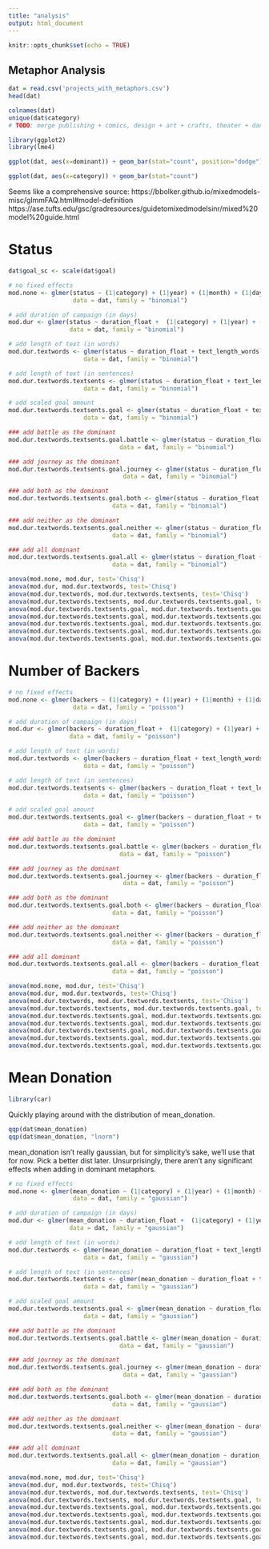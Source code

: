 ---
title: "analysis"
output: html_document
---

```{r setup, include=FALSE}
knitr::opts_chunk$set(echo = TRUE)
```

## Metaphor Analysis


```{r cars}
dat = read.csv('projects_with_metaphors.csv')
head(dat)
```
```{r}
colnames(dat)
unique(dat$category)
# TODO: merge publishing + comics, design + art + crafts, theater + dance
```

```{r}
library(ggplot2)
library(lme4)
```

```{r}
ggplot(dat, aes(x=dominant)) + geom_bar(stat="count", position="dodge")
```
```{r}
ggplot(dat, aes(x=category)) + geom_bar(stat="count")
```

Seems like a comprehensive source:
https://bbolker.github.io/mixedmodels-misc/glmmFAQ.html#model-definition
https://ase.tufts.edu/gsc/gradresources/guidetomixedmodelsinr/mixed%20model%20guide.html


# Status

```{r}
dat$goal_sc <- scale(dat$goal)

# no fixed effects
mod.none <- glmer(status ~ (1|category) + (1|year) + (1|month) + (1|day_of_week) + (1|from_US) + (1|geo_state) + (1|staff_pick), 
                  data = dat, family = "binomial")

# add duration of campaign (in days)
mod.dur <- glmer(status ~ duration_float +  (1|category) + (1|year) + (1|month) + (1|day_of_week) + (1|from_US) + (1|geo_state) + (1|staff_pick), 
                 data = dat, family = "binomial")

# add length of text (in words)
mod.dur.textwords <- glmer(status ~ duration_float + text_length_words + (1|category) + (1|year) + (1|month) + (1|day_of_week) + (1|from_US) + (1|geo_state) + (1|staff_pick), 
                     data = dat, family = "binomial")

# add length of text (in sentences)
mod.dur.textwords.textsents <- glmer(status ~ duration_float + text_length_words + text_length_sentences + (1|category) + (1|year) + (1|month) + (1|day_of_week) + (1|from_US) + (1|geo_state) + (1|staff_pick), 
                     data = dat, family = "binomial")

# add scaled goal amount
mod.dur.textwords.textsents.goal <- glmer(status ~ duration_float + text_length_words + text_length_sentences + goal_sc + (1|category) + (1|year) + (1|month) + (1|day_of_week) + (1|from_US) + (1|geo_state) + (1|staff_pick), 
                     data = dat, family = "binomial")
```

```{r}
### add battle as the dominant
mod.dur.textwords.textsents.goal.battle <- glmer(status ~ duration_float + text_length_words + text_length_sentences + goal_sc + dominant_battle + (1|category) + (1|year) + (1|month) + (1|day_of_week) + (1|from_US) + (1|geo_state) + (1|staff_pick), 
                               data = dat, family = "binomial")

### add journey as the dominant
mod.dur.textwords.textsents.goal.journey <- glmer(status ~ duration_float + text_length_words + text_length_sentences + goal_sc + dominant_journey + (1|category) + (1|year) + (1|month) + (1|day_of_week) + (1|from_US) + (1|geo_state) + (1|staff_pick), 
                                data = dat, family = "binomial")

### add both as the dominant
mod.dur.textwords.textsents.goal.both <- glmer(status ~ duration_float + text_length_words + text_length_sentences + goal_sc + dominant_both + (1|category) + (1|year) + (1|month) + (1|day_of_week) + (1|from_US) + (1|geo_state) + (1|staff_pick), 
                             data = dat, family = "binomial")

### add neither as the dominant
mod.dur.textwords.textsents.goal.neither <- glmer(status ~ duration_float + text_length_words + text_length_sentences + goal_sc + dominant_neither + (1|category) + (1|year) + (1|month) + (1|day_of_week) + (1|from_US) + (1|geo_state) + (1|staff_pick), 
                             data = dat, family = "binomial")

### add all dominant
mod.dur.textwords.textsents.goal.all <- glmer(status ~ duration_float + text_length_words + text_length_sentences + goal_sc + dominant + (1|category) + (1|year) + (1|month) + (1|day_of_week) + (1|from_US) + (1|geo_state) + (1|staff_pick), 
                             data = dat, family = "binomial")

anova(mod.none, mod.dur, test='Chisq')
anova(mod.dur, mod.dur.textwords, test='Chisq')
anova(mod.dur.textwords, mod.dur.textwords.textsents, test='Chisq')
anova(mod.dur.textwords.textsents, mod.dur.textwords.textsents.goal, test='Chisq')
anova(mod.dur.textwords.textsents.goal, mod.dur.textwords.textsents.goal.battle, test='Chisq')
anova(mod.dur.textwords.textsents.goal, mod.dur.textwords.textsents.goal.journey, test='Chisq')
anova(mod.dur.textwords.textsents.goal, mod.dur.textwords.textsents.goal.both, test='Chisq')
anova(mod.dur.textwords.textsents.goal, mod.dur.textwords.textsents.goal.neither, test='Chisq')
anova(mod.dur.textwords.textsents.goal, mod.dur.textwords.textsents.goal.all, test='Chisq')
```

# Number of Backers

```{r}
# no fixed effects
mod.none <- glmer(backers ~ (1|category) + (1|year) + (1|month) + (1|day_of_week) + (1|from_US) + (1|geo_state) + (1|staff_pick), 
                  data = dat, family = "poisson")

# add duration of campaign (in days)
mod.dur <- glmer(backers ~ duration_float +  (1|category) + (1|year) + (1|month) + (1|day_of_week) + (1|from_US) + (1|geo_state) + (1|staff_pick), 
                 data = dat, family = "poisson")

# add length of text (in words)
mod.dur.textwords <- glmer(backers ~ duration_float + text_length_words + (1|category) + (1|year) + (1|month) + (1|day_of_week) + (1|from_US) + (1|geo_state) + (1|staff_pick), 
                     data = dat, family = "poisson")

# add length of text (in sentences)
mod.dur.textwords.textsents <- glmer(backers ~ duration_float + text_length_words + text_length_sentences + (1|category) + (1|year) + (1|month) + (1|day_of_week) + (1|from_US) + (1|geo_state) + (1|staff_pick), 
                     data = dat, family = "poisson")

# add scaled goal amount
mod.dur.textwords.textsents.goal <- glmer(backers ~ duration_float + text_length_words + text_length_sentences + goal_sc + (1|category) + (1|year) + (1|month) + (1|day_of_week) + (1|from_US) + (1|geo_state) + (1|staff_pick), 
                     data = dat, family = "poisson")
```


```{r}
### add battle as the dominant
mod.dur.textwords.textsents.goal.battle <- glmer(backers ~ duration_float + text_length_words + text_length_sentences + goal_sc + dominant_battle + (1|category) + (1|year) + (1|month) + (1|day_of_week) + (1|from_US) + (1|geo_state) + (1|staff_pick), 
                               data = dat, family = "poisson")

### add journey as the dominant
mod.dur.textwords.textsents.goal.journey <- glmer(backers ~ duration_float + text_length_words + text_length_sentences + goal_sc + dominant_journey + (1|category) + (1|year) + (1|month) + (1|day_of_week) + (1|from_US) + (1|geo_state) + (1|staff_pick), 
                                data = dat, family = "poisson")

### add both as the dominant
mod.dur.textwords.textsents.goal.both <- glmer(backers ~ duration_float + text_length_words + text_length_sentences + goal_sc + dominant_both + (1|category) + (1|year) + (1|month) + (1|day_of_week) + (1|from_US) + (1|geo_state) + (1|staff_pick), 
                             data = dat, family = "poisson")

### add neither as the dominant
mod.dur.textwords.textsents.goal.neither <- glmer(backers ~ duration_float + text_length_words + text_length_sentences + goal_sc + dominant_neither + (1|category) + (1|year) + (1|month) + (1|day_of_week) + (1|from_US) + (1|geo_state) + (1|staff_pick), 
                             data = dat, family = "poisson")

### add all dominant
mod.dur.textwords.textsents.goal.all <- glmer(backers ~ duration_float + text_length_words + text_length_sentences + goal_sc + dominant + (1|category) + (1|year) + (1|month) + (1|day_of_week) + (1|from_US) + (1|geo_state) + (1|staff_pick), 
                             data = dat, family = "poisson")

anova(mod.none, mod.dur, test='Chisq')
anova(mod.dur, mod.dur.textwords, test='Chisq')
anova(mod.dur.textwords, mod.dur.textwords.textsents, test='Chisq')
anova(mod.dur.textwords.textsents, mod.dur.textwords.textsents.goal, test='Chisq')
anova(mod.dur.textwords.textsents.goal, mod.dur.textwords.textsents.goal.battle, test='Chisq')
anova(mod.dur.textwords.textsents.goal, mod.dur.textwords.textsents.goal.journey, test='Chisq')
anova(mod.dur.textwords.textsents.goal, mod.dur.textwords.textsents.goal.both, test='Chisq')
anova(mod.dur.textwords.textsents.goal, mod.dur.textwords.textsents.goal.neither, test='Chisq')
anova(mod.dur.textwords.textsents.goal, mod.dur.textwords.textsents.goal.all, test='Chisq')
```

# Mean Donation

```{r}
library(car)
```

Quickly playing around with the distribution of mean_donation.

```{r}
qqp(dat$mean_donation)
qqp(dat$mean_donation, "lnorm")
```

mean_donation isn't really gaussian, but for simplicity's sake, we'll use that for now. Pick a better dist later. Unsurprisingly, there aren't any significant effects when adding in dominant metaphors.

```{r}
# no fixed effects
mod.none <- glmer(mean_donation ~ (1|category) + (1|year) + (1|month) + (1|day_of_week) + (1|from_US) + (1|geo_state) + (1|staff_pick), 
                  data = dat, family = "gaussian")

# add duration of campaign (in days)
mod.dur <- glmer(mean_donation ~ duration_float +  (1|category) + (1|year) + (1|month) + (1|day_of_week) + (1|from_US) + (1|geo_state) + (1|staff_pick), 
                 data = dat, family = "gaussian")

# add length of text (in words)
mod.dur.textwords <- glmer(mean_donation ~ duration_float + text_length_words + (1|category) + (1|year) + (1|month) + (1|day_of_week) + (1|from_US) + (1|geo_state) + (1|staff_pick), 
                     data = dat, family = "gaussian")

# add length of text (in sentences)
mod.dur.textwords.textsents <- glmer(mean_donation ~ duration_float + text_length_words + text_length_sentences + (1|category) + (1|year) + (1|month) + (1|day_of_week) + (1|from_US) + (1|geo_state) + (1|staff_pick), 
                     data = dat, family = "gaussian")

# add scaled goal amount
mod.dur.textwords.textsents.goal <- glmer(mean_donation ~ duration_float + text_length_words + text_length_sentences + goal_sc + (1|category) + (1|year) + (1|month) + (1|day_of_week) + (1|from_US) + (1|geo_state) + (1|staff_pick), 
                     data = dat, family = "gaussian")
```


```{r}
### add battle as the dominant
mod.dur.textwords.textsents.goal.battle <- glmer(mean_donation ~ duration_float + text_length_words + text_length_sentences + goal_sc + dominant_battle + (1|category) + (1|year) + (1|month) + (1|day_of_week) + (1|from_US) + (1|geo_state) + (1|staff_pick), 
                               data = dat, family = "gaussian")

### add journey as the dominant
mod.dur.textwords.textsents.goal.journey <- glmer(mean_donation ~ duration_float + text_length_words + text_length_sentences + goal_sc + dominant_journey + (1|category) + (1|year) + (1|month) + (1|day_of_week) + (1|from_US) + (1|geo_state) + (1|staff_pick), 
                                data = dat, family = "gaussian")

### add both as the dominant
mod.dur.textwords.textsents.goal.both <- glmer(mean_donation ~ duration_float + text_length_words + text_length_sentences + goal_sc + dominant_both + (1|category) + (1|year) + (1|month) + (1|day_of_week) + (1|from_US) + (1|geo_state) + (1|staff_pick), 
                             data = dat, family = "gaussian")

### add neither as the dominant
mod.dur.textwords.textsents.goal.neither <- glmer(mean_donation ~ duration_float + text_length_words + text_length_sentences + goal_sc + dominant_neither + (1|category) + (1|year) + (1|month) + (1|day_of_week) + (1|from_US) + (1|geo_state) + (1|staff_pick), 
                             data = dat, family = "gaussian")

### add all dominant
mod.dur.textwords.textsents.goal.all <- glmer(mean_donation ~ duration_float + text_length_words + text_length_sentences + goal_sc + dominant + (1|category) + (1|year) + (1|month) + (1|day_of_week) + (1|from_US) + (1|geo_state) + (1|staff_pick), 
                             data = dat, family = "gaussian")

anova(mod.none, mod.dur, test='Chisq')
anova(mod.dur, mod.dur.textwords, test='Chisq')
anova(mod.dur.textwords, mod.dur.textwords.textsents, test='Chisq')
anova(mod.dur.textwords.textsents, mod.dur.textwords.textsents.goal, test='Chisq')
anova(mod.dur.textwords.textsents.goal, mod.dur.textwords.textsents.goal.battle, test='Chisq')
anova(mod.dur.textwords.textsents.goal, mod.dur.textwords.textsents.goal.journey, test='Chisq')
anova(mod.dur.textwords.textsents.goal, mod.dur.textwords.textsents.goal.both, test='Chisq')
anova(mod.dur.textwords.textsents.goal, mod.dur.textwords.textsents.goal.neither, test='Chisq')
anova(mod.dur.textwords.textsents.goal, mod.dur.textwords.textsents.goal.all, test='Chisq')
```

